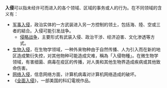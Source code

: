 {{NoteTA|G1=IT}}
'''入侵'''可以指未经许可而进入的各个领域、区域的事务或人的行为。在不同领域的含义有：
* [[军事入侵|军事入侵]]，政治实体的一方武装进入另一方控制的领土，包括海、陸、空或三者的結合。入侵可能引发战争。
**[[侵略战争|侵略战争]]，主要形式有武装入侵、政治干涉、经济迫害、文化渗透等方式。
* [[生物入侵|生物入侵]]，在生物学领域，一种外来物种由于自然传播、人为引入而在新的地区造成繁衍失控，对其他物种可能造成灾难，稱為「入侵物種」。在微生物学领域，有害细菌、病毒在疫区的传播，对人类和其他生物界造成疾病或其他致命伤害。
* [[网络入侵|网络入侵]]，信息网络方面，计算机病毒对计算机网络造成的破坏。
*《[[全面入侵|全面入侵]]》，一部美国的科幻電視作品。
{{消歧义|Q|Cat=二字消歧义}}